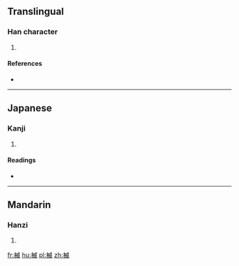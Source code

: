 ==Translingual==

===Han character===
{{Han char|rn=75|rad=木|as=09|sn=13|four=|canj=DIHV}}

# {{defn|Han|sort=木09}}

====References====
* {{Han ref|kx=0541.140|dkj=15177|dj=0929.040|hdz=21246.010|uh=6972|ud=26994}}

----

==Japanese==

===Kanji===
{{ja-kanji|grade=|rs=木09}}

# {{defn|lang=ja|sort=木09}}

====Readings====
* {{ja-readings|on=[[い]] (i)|kun=[[おまる]] (omaru), [[おかわ]] (okawa), [[とい]] (toi)}}

----

==Mandarin==

===Hanzi===
{{cmn-hanzi|pin=[[wēi]] ([[wei1]])|wg=wei<sup>1</sup>}}

# {{defn|lang=cmn|sort=木09}}

[[fr:楲]]
[[hu:楲]]
[[pl:楲]]
[[zh:楲]]